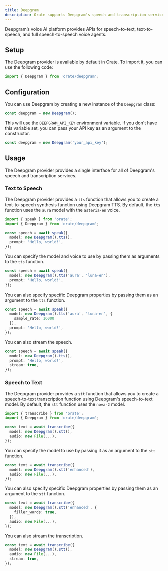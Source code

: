 ```yaml
---
title: Deepgram
description: Orate supports Deepgram's speech and transcription services.
---
```



Deepgram’s voice AI platform provides APIs for speech-to-text, text-to-speech, and full speech-to-speech voice agents.

## Setup

The Deepgram provider is available by default in Orate. To import it, you can use the following code:

```ts
import { Deepgram } from 'orate/deepgram';
```

## Configuration

You can use Deepgram by creating a new instance of the `Deepgram` class:

```ts
const deepgram = new Deepgram();
```

This will use the `DEEPGRAM_API_KEY` environment variable. If you don't have this variable set, you can pass your API key as an argument to the constructor.

```ts
const deepgram = new Deepgram('your_api_key');
```

## Usage

The Deepgram provider provides a single interface for all of Deepgram's speech and transcription services.

### Text to Speech

The Deepgram provider provides a `tts` function that allows you to create a text-to-speech synthesis function using Deepgram TTS. By default, the `tts` function uses the `aura` model with the `asteria-en` voice.

```ts
import { speak } from 'orate';
import { Deepgram } from 'orate/deepgram';

const speech = await speak({
  model: new Deepgram().tts(),
  prompt: 'Hello, world!',
});
```

You can specify the model and voice to use by passing them as arguments to the `tts` function.

```ts
const speech = await speak({
  model: new Deepgram().tts('aura', 'luna-en'),
  prompt: 'Hello, world!',
});
```

You can also specify specific Deepgram properties by passing them as an argument to the `tts` function.

```ts
const speech = await speak({
  model: new Deepgram().tts('aura', 'luna-en', {
    sample_rate: 16000
  }),
  prompt: 'Hello, world!',
});
```

You can also stream the speech.

```ts
const speech = await speak({
  model: new Deepgram().tts(),
  prompt: 'Hello, world!',
  stream: true,
});
```

### Speech to Text

The Deepgram provider provides a `stt` function that allows you to create a speech-to-text transcription function using Deepgram's speech-to-text model. By default, the `stt` function uses the `nova-2` model.

```ts
import { transcribe } from 'orate';
import { Deepgram } from 'orate/deepgram';

const text = await transcribe({
  model: new Deepgram().stt(),
  audio: new File(...),
});
```

You can specify the model to use by passing it as an argument to the `stt` function.

```ts
const text = await transcribe({
  model: new Deepgram().stt('enhanced'),
  audio: new File(...),
});
```

You can also specify specific Deepgram properties by passing them as an argument to the `stt` function.

```ts
const text = await transcribe({
  model: new Deepgram().stt('enhanced', {
    filler_words: true,
  }),
  audio: new File(...),
});
```

You can also stream the transcription.

```ts
const text = await transcribe({
  model: new Deepgram().stt(),
  audio: new File(...),
  stream: true,
});
```
